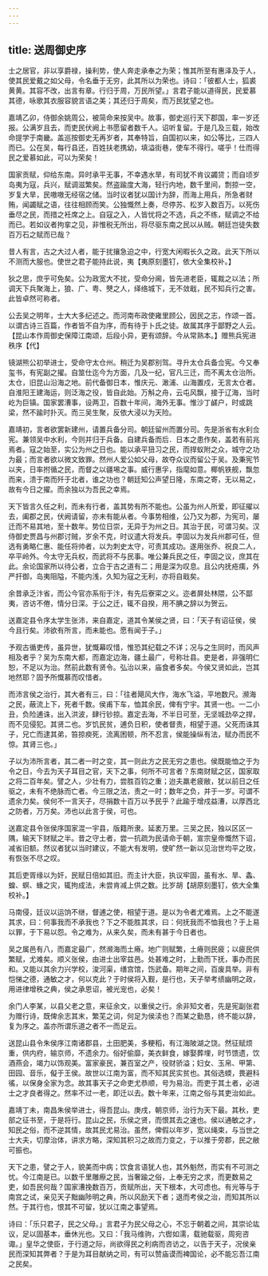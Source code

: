 ```yaml
---
---
---
```

title: 送周御史序
---



士之居官，非以享爵禄，操利势，使人奔走承奉之为荣；惟其所至有惠泽及于人，使其民爱戴之如父母，令名垂于无穷，此其所以为荣也。诗曰：「彼都人士，狐裘黄黄。其容不改，出言有章。行归于周，万民所望。」言君子能以道得民，民爱慕其德，咏歌其衣服容貌言语之美；其还归于周矣，而万民犹望之也。

嘉靖乙卯，侍御余姚周公，被简命来按吴中。故事，御史巡行天下郡国，率一岁还报。公满岁且去，而吏民伏阙上书愿留者数千人。诏听复留。于是几及三载，始改命提学于南畿。盖巡按御史无再岁者，其奉特旨，自国初以来，如公等比，三四人而已。公在吴，每行县还，百姓扶老携幼，填溢街巷，使车不得行。嗟乎！仕而得民之爱慕如此，可以为荣矣！

国家贡赋，仰给东南。异时承平无事，不幸遇水旱，有司犹不肯议蠲贷；而自顷岁岛夷为寇，兵兴，赋调滋繁矣。然盗踰度大海，轻行内地，数千里间，剽掠一空，岁复大旱，民嗷嗷无经宿之储。当时议者犹以国计为辞，而海上用兵，所急者财贿，闻蠲赋之语，往往相顾而笑。公独慨然上奏，尽停苏、松岁入数百万。以死伤垂尽之民，而措之衽席之上。自寇之入，人皆忧将之不选，兵之不练，赋调之不给而已。若如议者拘挛之见，非惟税无所出，将尽驱东南之民以从贼。朝廷岂徒失数百万石之赋而已哉？

昔人有言，古之大过人者，能于扰攘急迫之中，行宽大闲暇长久之政。此天下所以不测而大服也。使世之君子能持此说，夷【夷原刻墨钉，依大全集校补。】

狄之思，庶乎可免矣。公为政宽大不扰，受命分阃，皆先进老臣，辄裁之以法；所调天下兵聚海上，狼、广、粤、僰之人，绎络城下，无不敛戢，民不知兵行之害。此皆卓然可称者。

公去吴之明年，士大大多纪述之。而河南布政使雍里顾公，因民之志，作颂一首。以谓古诗三百篇，作者皆不自为序，而有待于卜氏之徒。故属其序于鄙野之人云。【昆山本作周御史保障江南颂，后段小异，更有颂辞。今从常熟本。】赠熊兵宪进秩序【代】

镜湖熊公初举进士，受命守太仓州。稍迁为吴郡别驾。寻升太仓兵备佥宪。今又奉玺书，有宪副之擢。自筮仕迄今为方面，几及一纪，官凡三迁，而不离太仓治所。太仓，旧昆山沿海之地。前代备御日本，惟庆元、澉浦、山海置戍，无言太仓者。自淮阳王建海运，则泛海之役，皆自此始。万斛之舟，云屯风飘，接于辽海，当时屹为巨镇。国家罢漕事，设两卫，百数十年间，海外无事。惟沙丁鹾户，时或跳梁，然不踰时扑灭。而三吴生聚，反依大浸以为天险。

嘉靖初，言者欲罢新建州，请置兵备分司。朝廷留州而置分司。先是浙省有水利佥宪。兼领吴中水利，今则并归于兵备。自建兵备而后．日本之患作矣，盖若有前兆焉者。寇之始至，实公为州之日也。能以承平狃习之民，而捍蚁附之众，城守之功为最；而言者欲以微文致罪。然州人爱公如父母，故夺众议而留公于吴。及秉宪节以夹，日率拊循之民，而督之以疆埸之事。威行惠孚，指麾如意。椰帆铁舰，飘忽而来，溃于南而歼于北者，谁之功也？朝廷知公声望日隆，东南之寄，无以易之，故有今日之擢。而余独以为吾民之幸焉。

天下皆言久任之利，而未有行者，盖其势有所不能也。公虽为州人所爱，即征擢以去，阖郡之民，伏阙请留，亦未有能从者。今事势相维，公乃又为郡，为宪司，屡迁而不易其地，至十数年。势位日崇，无异于为州之日。其治于民，可谓习矣。汉侍御史贾昌与州郡讨贼，岁余不克，时议遣大将发兵。李固以为发兵州郡可任，但选有勇略仁惠、能任将帅者，以为刺史太守，可责其成功。遂用张乔、祝良二人，卒平岭外。今太守无兵权，而武将不与民事。唯公兼兵民之任，李固之议，庶其在此。余论国家所以待公者，立合于古之道有二；用是深为叹息。且公内抚疮痍，外严扞御，岛夷阻隘，不能内浅，久知为寇之无利，亦将自戢矣。

余昔承乏汴省，而公今官亦系衔于汴，有先后寮寀之义。迩者屏处林隈，公不鄙夷，咨访不倦，情分日深。于公之迁，辄不自揆，用不腆之辞以为贺云。

送嘉定县令序太学生张沛，来自嘉定，道其令某侯之贤，曰：「天子有诏征侯，侯今且行矣。沛欲有所言，而未能也。愿有闻于子。」

予观古循吏传，虽异世，犹慨幕叹惜，惟恐其纪载之不详；况与之生同时，而风声相及者乎？吴为东南大都，而嘉定边海，疆土最广，号称壮县。吏是者，非强明仁恕，不足以为治。然前此数有贤令。弘治以来，庙食者多矣。今侯又贤如此，岂其地然耶？固予所慨慕而叹惜者。

而沛言侯之治行，其大者有三，曰：「往者飓风大作，海水飞溢，平地数尺。濒海之民，蔽流上下，死者千数。侯甫下车，恤其余民，俾有宁宇。其贤一也。一二小丑，负险逋诛，出入洪波，肆行钞掠。嘉定去海，不半日可至，无坚城劲卒之捍，而不见侵犯。其贤二也。岁饥民贫，逋负日积，使者督责，相望于道。父死而诛其子，兄亡而逮其弟，笞掠瘐死，流离困顿，所不忍言，侯能操纵有法，赋办而民不惊。其肾三也。」

子以为沛所言者，其二者一时之变，其一则此方之民无穷之患也。侯既能恤之于为令之日，今去为天子耳目之官，天下之事，何所不可言者？东南财赋之区，国家取之将二百年矣。譬之人，少壮有力，尝胜百钧之重；迨夫羸老疲敝，犹以前日之任驱之，未有不绝脉而亡者。今三限之法，责之一时；数年之负，并于一岁。可谓不遗余力矣。侯何不一言天子，尽捐数十百万以予民乎？此踰于增戍益漕，以厚西北之防者，万万矣。沛也以此言于侯，可也。

送嘉定县令张侯序国家混一宇县，版籍所隶。延袤万里。三吴之民，独以区区一隅，输天下财赋之半。昔之守土者，尝一抗疏为民请命于朝，宣宗皇帝慨然下诏，减省旧额。然议者犹以当时建议，不能大有发明，使旷然一新以见治世均平之玫，有恢张不尽之叹。

其后吏胥缘以为奸，民赋日倍如其旧。而主计大臣，执议牢固，虽有水、旱、螽、蝗、螟、蝝之灾，辄拘成法，未尝肯减上供之数。比岁胡【胡原刻墨钉，依大全集校补。】

马南侵，廷议以运饷不继，督逋之使，相望于道。是以为令者尤难焉。上之不能遂其求，曰：何事我而不承我也？下之不能胜其求，曰：何抚我而不恤我也？于上易以罪，于下易以怨。令之难为，从来久矣，而未有甚于今日者也。

吴之属邑有八，而嘉定最广，然濒海而土瘠。地广则赋繁，土瘠则民疲；以疲民供繁赋，尤难矣。顺义张侯，由进士出宰兹邑。处甚难之时，上勤而下抚，事办而民和。又能以其余力兴学校，浚河渠，缮宫馆，饬武备。期年之间，百废具举。非有恺悌之德，通敏之才，何以克此？于时侯将入觐，是行也，天子举考绩幽明之政，用进律增秩之典，侯之承恩诏，被光宠也，必矣！

余门人李某，以县父老之意，来征余文，以重侯之行。余非知文者，先是宪副张君为赠行诗，既俾余志其末，繁芜之词，何足为侯渎也？而某之勤恳，终不能以辞，复为序之。盖亦所谓乐道之者不一而足云。

送昆山县令朱侯序江南诸郡县，土田肥美，多粳稻，有江海陂湖之饶。然征赋烦重，供内府，输京师，不遗余力。俗好偷靡，美衣鲜食，嫁娶葬埋，时节馈遗，饮酒燕会，竭力以饰观美。富家豪民，兼百室之产，役财骄溢；妇女、玉帛、甲第、田园、音乐，儗于王侯。故世以江南为富，而不知其民实贫也。其俗选蝡，畏避科徭，以保身全家为念。故其事天子之命吏尤恭顺，号为易治。而吏于其土者，必进士之才良者得之。然率不过一老，即迁以去。数十年来，江南之俗与其吏治如此。

嘉靖丁未，南昌朱侯举进士，得吾昆山。庚戌，朝京师，治行为天下最。其秋，吏部之征书至，于是将行。昆山之民，乐侯之贤，而恨其去之速也。侯以通敏之才，知民之俗，而不逆其情，故其民尤易治。虽然，俾假以年岁，宽以绳束，与当世之士大夫，切摩治体，讲求方略，深知其积习之故而力变之，于以推于旁郡，民之敝可振也。

天下之患，譬之于人，貌美而中病；饮食言语犹人也，其外魁然，而实有不可测之忧。今江南是已。以数千里雕瘵之民，当奢踰之俗，上奉无穷之求，而更数易之吏，如吾民何哉？国家漕挽数百万，贡赋所出，天下根本，大可虑也。有光等与于南宫之试，亲见天子黜幽陟明之典，所以风励天下者；退而考侯之治，而知其所以然。于其行也，恨其不可留，犹以江南之事望焉。

诗曰：「乐只君子，民之父母。」言君子为民父母之心，不忘于朝着之间，其崇论竑议，足以固基本，垂休光也。又曰：「我马维驹，六辔如濡，载驰载驱，周宛咨诹。」皇华之使臣，于行道之际，尚欲得民之利病而咨访之，以告于天子，况侯亲民而深知其弊者？于是为耳目献纳之司，有可以赞庙谟而裨国论，必不能忘吾江南之民矣。